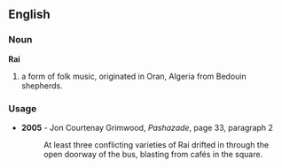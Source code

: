 ==English==
===Noun===
'''Rai'''

# a form of folk music, originated in Oran, Algeria from Bedouin shepherds.

===Usage===
*'''2005''' - Jon Courtenay Grimwood, ''Pashazade'', page 33, paragraph 2
*:At least three conflicting varieties of Rai drifted in through the open doorway of the bus, blasting from cafés in the square.